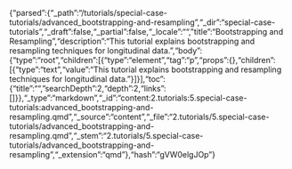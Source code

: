 {"parsed":{"_path":"/tutorials/special-case-tutorials/advanced_bootstrapping-and-resampling","_dir":"special-case-tutorials","_draft":false,"_partial":false,"_locale":"","title":"Bootstrapping and Resampling","description":"This tutorial explains bootstrapping and resampling techniques for longitudinal data.","body":{"type":"root","children":[{"type":"element","tag":"p","props":{},"children":[{"type":"text","value":"This tutorial explains bootstrapping and resampling techniques for longitudinal data."}]}],"toc":{"title":"","searchDepth":2,"depth":2,"links":[]}},"_type":"markdown","_id":"content:2.tutorials:5.special-case-tutorials:advanced_bootstrapping-and-resampling.qmd","_source":"content","_file":"2.tutorials/5.special-case-tutorials/advanced_bootstrapping-and-resampling.qmd","_stem":"2.tutorials/5.special-case-tutorials/advanced_bootstrapping-and-resampling","_extension":"qmd"},"hash":"gVW0elgJOp"}